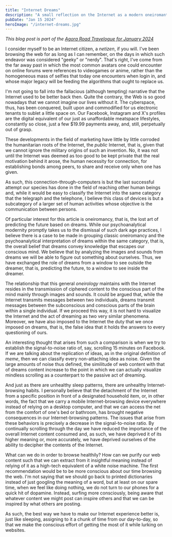 ```yaml
---
title: "Internet Dreams"
description: "A small reflection on the Internet as a modern oneiromantic tool"
pubDate: "Jan 15 2024"
heroImage: "/internet-dreams.jpg"
---
```


_This blog post is part of the [Agora Road Travelogue for January 2024](https://forum.agoraroad.com/index.php?threads/agora-road-travelogue-january-24.6313/)_

I consider myself to be an Internet citizen, a _netizen_, if you will. I've been browsing the web for as
long as I can remember, on the days in which such endeavor was considered "geeky" or "nerdy".
That's right, I've come from the far away past in which the most common avatars one could encounter on online
forums were references to videogames or anime, rather than the homogeneous mass of selfies that today one
encounters when login in, and whose major legacy will be feeding the algorithms that ought to replace us.

I'm not going to fall into the fallacious (although tempting) narrative that the Internet used to be better back
then. Quite the contrary, the Web is so good nowadays that we cannot imagine our lives without it. The cyberspace,
thus, has been conquered, built upon and commodified for us electronic tenants to sublet a little space on. Our
Facebook, Instagram and X's profiles are the digital equivalent of our just as unaffordable meatspace lifestyles,
constantly so close, just a few $19.99 payments away, and, still, perpetually out of grasp.

These developments in the field of marketing have little by little corroded the humanitarian roots of the
Internet, the _public_ Internet, that is, given that we cannot ignore the military origins of such an
invention. No, it was not until the Internet was deemed as too good to be kept private that the real motivation
behind it arose, the human necessity for connection, for establishing bonds among peers, to share and receive only
when one has given.

As such, this connection-through-computers is but the last successful attempt our species has done in the field
of reaching other human beings and, while it would be easy to classify the Internet into the same category that
the telegraph and the telephone, I believe this class of devices is but a subcategory of a larger set of human
activities whose objective is the communication between persons.

Of particular interest for this article is oneiromancy, that is, the lost art of predicting the future based on
dreams. While our psychoanalytical modernity promptly takes us to the dismissal of such dark age practices, I
believe there is a case to be made in grouping classic oneiromancy and the psychoanalytical interpretation of
dreams within the same category, that is, the overall belief that dreams convey knowledge that escapes our
conscious mind. We believe that by analyzing the images and sounds from dreams we will be able to figure out
something about ourselves. Thus, we have exchanged the role of dreams from a window to see outside the dreamer,
that is, predicting the future, to a window to see inside the dreamer.

The relationship that this general _oneirology_ maintains with the Internet resides in the transmission of
ciphered content to the conscious part of the mind mainly through images and sounds. It could be argued that,
while the Internet transmits messages between two individuals, dreams transmit messages between the subconscious
and conscious parts of the brain within a single individual. If we proceed this way, it is not hard to visualize
the Internet and the act of dreaming as two very similar phenomena. Moreover, we have also imposed to the Internet
the duty that we once imposed on dreams, that is, the false idea that it holds the answers to every questioning of
ours.

An interesting thought that arises from such a comparison is when we try to establish the signal-to-noise ratio
of, say, scrolling 15 minutes on Facebook. If we are talking about the replication of ideas, as in the original
definition of _meme_, then we can classify every non-attaching idea as noise. Given the large amounts of
noise thus defined, the similitude of web content with that of dreams content increase to the point in which we
can actually visualize mindless scrolling as a counterpart to the passive act of dreaming.

And just as there are unhealthy sleep patterns, there are unhealthy Internet-browsing habits. I personally
believe that the detachment of the Internet from a specific position in front of a designated household item, or,
in other words, the fact that we carry a mobile Internet-browsing device everywhere instead of relying on a
desktop computer, and that we can access the net from the comfort of one's bed or bathroom, has brought negative
consequences in our Internet-browsing patterns. The issues that arise from these behaviors is precisely a decrease
in the signal-to-noise ratio. By continually scrolling through the day we have reduced the importance of the
overall Internet content consumed and, as such, we have deprived it of its higher meaning or, more accurately, we
have deprived ourselves of the ability to decipher the contents of the Internet.

What can we do in order to browse healthily? How can we purify our web content such that we can extract from it
insightful meaning instead of relying of it as a high-tech equivalent of a white noise machine. The first
recommendation would be to be more conscious about our time browsing the web. I'm not saying that we should go
back to printed dictionaries instead of just googling the meaning of a word, but at least on our spare time, when
we feel like doing nothing, we do not turn to our phones for a quick hit of dopamine. Instead, surfing more
consciously, being aware that whatever content we might post can inspire others and that we can be inspired by
what others are posting.

As such, the best way we have to make our Internet experience better is, just like sleeping, assigning to it a
chunk of time from our day-to-day, so that we make the conscious effort of getting the most of it while lurking on
websites.
